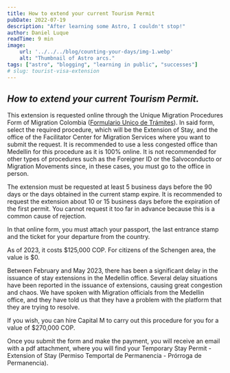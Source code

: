 ```yaml
---
title: How to extend your current Tourism Permit
pubDate: 2022-07-19
description: "After learning some Astro, I couldn't stop!"
author: Daniel Luque
readTime: 9 min
image:
    url: '../../../blog/counting-your-days/img-1.webp'
    alt: "Thumbnail of Astro arcs."
tags: ["astro", "blogging", "learning in public", "successes"]
# slug: tourist-visa-extension
---
```

## ***How to extend your current Tourism Permit.***

This extension is requested online through the Unique Migration Procedures Form of Migration Colombia ([Formulario Unico de Trámites](https://apps.migracioncolombia.gov.co/registro/public/formularioRegistro.jsf)). In said form, select the required procedure, which will be the Extension of Stay, and the office of the Facilitator Center for Migration Services where you want to submit the request. It is recommended to use a less congested office than Medellin for this procedure as it is 100% online. It is not recommended for other types of procedures such as the Foreigner ID or the Salvoconducto or Migration Movements since, in these cases, you must go to the office in person.

The extension must be requested at least 5 business days before the 90 days or the days obtained in the current stamp expire. It is recommended to request the extension about 10 or 15 business days before the expiration of the first permit. You cannot request it too far in advance because this is a common cause of rejection.

In that online form, you must attach your passport, the last entrance stamp and the ticket for your departure from the country.

As of 2023, it costs $125,000 COP. For citizens of the Schengen area, the value is $0.

Between February and May 2023, there has been a significant delay in the issuance of stay extensions in the Medellin office. Several delay situations have been reported in the issuance of extensions, causing great congestion and chaos. We have spoken with Migration officials from the Medellin office, and they have told us that they have a problem with the platform that they are trying to resolve.

If you wish, you can hire Capital M to carry out this procedure for you for a value of $270,000 COP.

Once you submit the form and make the payment, you will receive an email with a pdf attachment, where you will find your Temporary Stay Permit - Extension of Stay (Permiso Temportal de Permanencia - Prórroga de Permanencia).